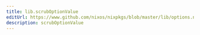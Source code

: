 ```yaml
---
title: lib.scrubOptionValue
editUrl: https://www.github.com/nixos/nixpkgs/blob/master/lib/options.nix#L316C22
description: scrubOptionValue
---
```




<LinkCard
    title="Contribute Now!"
    description="API Documentation is done in our source code"
    href="https://www.github.com/nixos/nixpkgs/blob/master/lib/options.nix#L316C22"
/>

